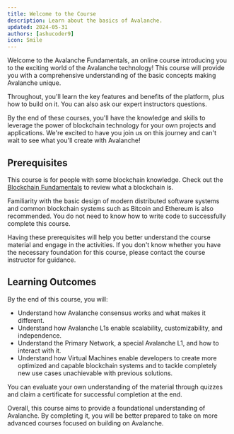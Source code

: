 ```yaml
---
title: Welcome to the Course
description: Learn about the basics of Avalanche.
updated: 2024-05-31
authors: [ashucoder9]
icon: Smile
---
```


Welcome to the Avalanche Fundamentals, an online course introducing you to the exciting world of the Avalanche technology! This course will provide you with a comprehensive understanding of the basic concepts making Avalanche unique.

Throughout, you'll learn the key features and benefits of the platform, plus how to build on it. You can also ask our expert instructors questions.

By the end of these courses, you'll have the knowledge and skills to leverage the power of blockchain technology for your own projects and applications. We're excited to have you join us on this journey and can't wait to see what you'll create with Avalanche!

## Prerequisites

This course is for people with some blockchain knowledge. Check out the [Blockchain Fundamentals](/academy/blockchain-fundamentals) to review what a blockchain is.

Familiarity with the basic design of modern distributed software systems and common blockchain systems such as Bitcoin and Ethereum is also recommended. You do not need to know how to write code to successfully complete this course.

Having these prerequisites will help you better understand the course material and engage in the activities. If you don't know whether you have the necessary foundation for this course, please contact the course instructor for guidance.


## Learning Outcomes

By the end of this course, you will:

- Understand how Avalanche consensus works and what makes it different.
- Understand how Avalanche L1s enable scalability, customizability, and independence.
- Understand the Primary Network, a special Avalanche L1, and how to interact with it.
- Understand how Virtual Machines enable developers to create more optimized and capable blockchain systems and to tackle completely new use cases unachievable with previous solutions.

You can evaluate your own understanding of the material through quizzes and claim a certificate for successful completion at the end.

Overall, this course aims to provide a foundational understanding of Avalanche. By completing it, you will be better prepared to take on more advanced courses focused on building on Avalanche.